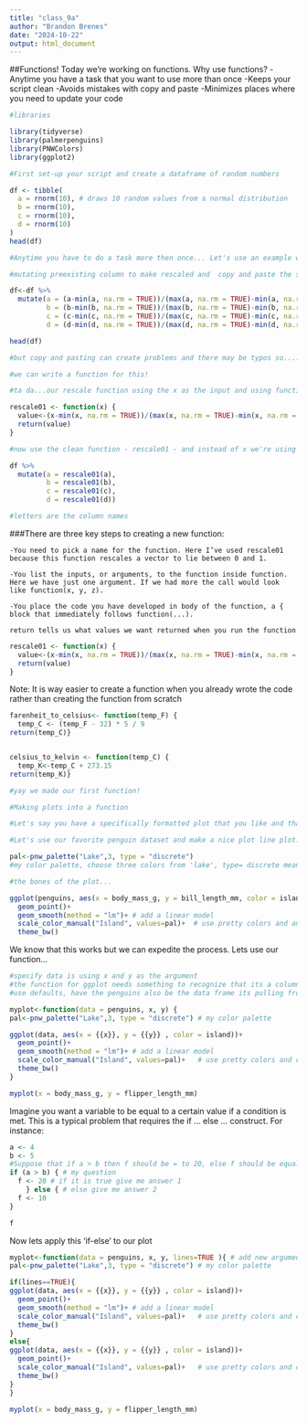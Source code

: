 ```yaml
---
title: "class_9a"
author: "Brandon Brenes"
date: "2024-10-22"
output: html_document
---
```


##Functions! 
Today we're working on functions. Why use functions?
-Anytime you have a task that you want to use more than once
-Keeps your script clean
-Avoids mistakes with copy and paste
-Minimizes places where you need to update your code
```r

#libraries

library(tidyverse)
library(palmerpenguins)
library(PNWColors)
library(ggplot2)
```


```r

#First set-up your script and create a dataframe of random numbers

df <- tibble(
  a = rnorm(10), # draws 10 random values from a normal distribution
  b = rnorm(10),
  c = rnorm(10),
  d = rnorm(10)
)
head(df)

#Anytime you have to do a task more then once... Let's use an example where we want to rescale data in multiple columns (value - min/(max - min))...

#mutating preexisting column to make rescaled and  copy and paste the same code for each column without making any mistakes

df<-df %>% 
  mutate(a = (a-min(a, na.rm = TRUE))/(max(a, na.rm = TRUE)-min(a, na.rm = TRUE)),
         b = (b-min(b, na.rm = TRUE))/(max(b, na.rm = TRUE)-min(b, na.rm = TRUE)),
         c = (c-min(c, na.rm = TRUE))/(max(c, na.rm = TRUE)-min(c, na.rm = TRUE)),
         d = (d-min(d, na.rm = TRUE))/(max(d, na.rm = TRUE)-min(d, na.rm = TRUE)))

head(df)

#but copy and pasting can create problems and there may be typos so....

#we can write a function for this!
```

```r

#ta da...our rescale function using the x as the input and using function() to create a function names rescale01

rescale01 <- function(x) {
  value<-(x-min(x, na.rm = TRUE))/(max(x, na.rm = TRUE)-min(x, na.rm = TRUE))
  return(value)
}

#now use the clean function - rescale01 - and instead of x we're using our real input values

df %>%
  mutate(a = rescale01(a),
         b = rescale01(b),
         c = rescale01(c),
         d = rescale01(d))

#letters are the column names

```
###There are three key steps to creating a new function:

    -You need to pick a name for the function. Here I’ve used rescale01 because this function rescales a vector to lie between 0 and 1.

    -You list the inputs, or arguments, to the function inside function. Here we have just one argument. If we had more the call would look like function(x, y, z).

    -You place the code you have developed in body of the function, a { block that immediately follows function(...).

    return tells us what values we want returned when you run the function
```r
rescale01 <- function(x) {
  value<-(x-min(x, na.rm = TRUE))/(max(x, na.rm = TRUE)-min(x, na.rm = TRUE))
  return(value)
}
```

Note: It is way easier to create a function when you already wrote the code rather than creating the function from scratch

```r

farenheit_to_celsius<- function(temp_F) {
  temp_C <- (temp_F - 32) * 5 / 9
return(temp_C)}


celsius_to_kelvin <- function(temp_C) {
  temp_K<-temp_C + 273.15
return(temp_K)}

#yay we made our first function!
```


```r
#Making plots into a function

#Let's say you have a specifically formatted plot that you like and that you plan to use over and over again. By turning it into a function, you only have to code it once.

#Let's use our favorite penguin dataset and make a nice plot line plot.

pal<-pnw_palette("Lake",3, type = "discrete") 
#my color palette, choose three colors from 'lake', type= discrete means no gradients, relatively different colors.

#the bones of the plot...

ggplot(penguins, aes(x = body_mass_g, y = bill_length_mm, color = island))+#groups colored by island
  geom_point()+
  geom_smooth(method = "lm")+ # add a linear model
  scale_color_manual("Island", values=pal)+  # use pretty colors and another example of how to manually change the legend title for colors
  theme_bw()

```

We know that this works but we can expedite the process. Lets use our function...
```r

#specify data is using x and y as the argument
#the function for ggplot needs something to recognize that its a column within that dataset
#use defaults, have the penguins also be the data frame its pulling from

myplot<-function(data = penguins, x, y) {
pal<-pnw_palette("Lake",3, type = "discrete") # my color palette 

ggplot(data, aes(x = {{x}}, y = {{y}} , color = island))+
  geom_point()+
  geom_smooth(method = "lm")+ # add a linear model
  scale_color_manual("Island", values=pal)+   # use pretty colors and change the legend title
  theme_bw()
}

myplot(x = body_mass_g, y = flipper_length_mm)

```

Imagine you want a variable to be equal to a certain value if a condition is met. This is a typical problem that requires the if ... else ... construct. For instance:
```r
a <- 4
b <- 5
#Suppose that if a > b then f should be = to 20, else f should be equal to 10. Using if/else we:
if (a > b) { # my question
  f <- 20 # if it is true give me answer 1
    } else { # else give me answer 2
  f <- 10
}

f

```
Now lets apply this 'if-else' to our plot
```r


myplot<-function(data = penguins, x, y, lines=TRUE ){ # add new argument for lines
pal<-pnw_palette("Lake",3, type = "discrete") # my color palette 

if(lines==TRUE){
ggplot(data, aes(x = {{x}}, y = {{y}} , color = island))+
  geom_point()+
  geom_smooth(method = "lm")+ # add a linear model
  scale_color_manual("Island", values=pal)+   # use pretty colors and change the legend title
  theme_bw()
}
else{
ggplot(data, aes(x = {{x}}, y = {{y}} , color = island))+
  geom_point()+
  scale_color_manual("Island", values=pal)+   # use pretty colors and change the legend title
  theme_bw()
}
}

myplot(x = body_mass_g, y = flipper_length_mm)

```

